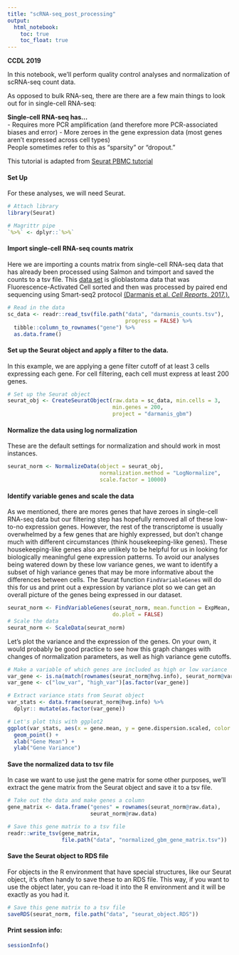 ```yaml
---
title: "scRNA-seq_post_processing"
output:   
  html_notebook: 
    toc: true
    toc_float: true
---
```


**CCDL 2019**

In this notebook, we'll perform quality control analyses and normalization of 
scRNA-seq count data. 

As opposed to bulk RNA-seq, there are there are a few main things to look out for
in single-cell RNA-seq:

**Single-cell RNA-seq has...**  
- Requires more PCR amplification (and therefore more PCR-associated biases and error)
- More zeroes in the gene expression data (most genes aren't expressed across cell types)  
People sometimes refer to this as "sparsity" or "dropout."

This tutorial is adapted from 
[Seurat PBMC tutorial](https://satijalab.org/seurat/pbmc3k_tutorial.html)
  
#### Set Up 
For these analyses, we will need Seurat. 
```r
# Attach library
library(Seurat)

# Magrittr pipe
`%>%` <- dplyr::`%>%`
```

#### Import single-cell RNA-seq counts matrix
Here we are importing a counts matrix from single-cell RNA-seq data that has 
already been processed using Salmon and tximport and saved the counts to a tsv 
file. 
This [data set](https://www.ncbi.nlm.nih.gov/geo/query/acc.cgi?acc=GSE84465) 
is glioblastoma data that was Fluorescence-Activated Cell sorted 
and then was processed by paired end sequencing using Smart-seq2 protocol 
[(Darmanis et al. *Cell Reports*. 2017.).](https://www.ncbi.nlm.nih.gov/pubmed/29091775) 
```r
# Read in the data
sc_data <- readr::read_tsv(file.path("data", "darmanis_counts.tsv"), 
                                     progress = FALSE) %>% 
  tibble::column_to_rownames("gene") %>% 
  as.data.frame()
```

#### Set up the Seurat object and apply a filter to the data. 
In this example, we are applying a gene filter cutoff of at least 3 cells 
expressing each gene. 
For cell filtering, each cell must express at least 200 genes.
```r
# Set up the Seurat object 
seurat_obj <- CreateSeuratObject(raw.data = sc_data, min.cells = 3,
                                 min.genes = 200, 
                                 project = "darmanis_gbm")
```

#### Normalize the data using log normalization
These are the default settings for normalization and should work in most 
instances. 
```r
seurat_norm <- NormalizeData(object = seurat_obj, 
                             normalization.method = "LogNormalize",
                             scale.factor = 10000)
```

#### Identify variable genes and scale the data
As we mentioned, there are mores genes that have zeroes in single-cell RNA-seq 
data but our filtering step has hopefully removed all of these low-to-no 
expression genes.
However, the rest of the transcriptome is usually overwhelmed by a few genes that 
are highly expressed, but don't change much with different circumstances (think 
housekeeping-like genes). 
These housekeeping-like genes also are unlikely to be helpful for us in looking 
for biologically meaningful gene expression patterns. 
To avoid our analyses being watered down by these low variance genes, we want to
identify a subset of high variance genes that may be more informative about the 
differences between cells. 
The Seurat function `FindVariableGenes` will do this for us and print out 
a expression by variance plot so we can get an overall picture of the genes 
being expressed in our dataset. 
```r
seurat_norm <- FindVariableGenes(seurat_norm, mean.function = ExpMean,
                                 do.plot = FALSE)
# Scale the data
seurat_norm <- ScaleData(seurat_norm)
```
Let's plot the variance and the expression of the genes. 
On your own, it would probably be good practice to see how this graph changes 
with changes of normalization parameters, as well as high variance gene cutoffs. 
```r
# Make a variable of which genes are included as high or low variance
var_gene <- is.na(match(rownames(seurat_norm@hvg.info), seurat_norm@var.genes))
var_gene <- c("low_var", "high_var")[as.factor(var_gene)]

# Extract variance stats from Seurat object
var_stats <- data.frame(seurat_norm@hvg.info) %>%
  dplyr:: mutate(as.factor(var_gene))

# Let's plot this with ggplot2
ggplot(var_stats, aes(x = gene.mean, y = gene.dispersion.scaled, color = var_gene)) +
  geom_point() +
  xlab("Gene Mean") +
  ylab("Gene Variance")
```

#### Save the normalized data to tsv file
In case we want to use just the gene matrix for some other purposes, we'll 
extract the gene matrix from the Seurat object and save it to a tsv file. 
```r
# Take out the data and make genes a column
gene_matrix <- data.frame("genes" = rownames(seurat_norm@raw.data),
                          seurat_norm@raw.data)

# Save this gene matrix to a tsv file
readr::write_tsv(gene_matrix, 
                 file.path("data", "normalized_gbm_gene_matrix.tsv"))
```

#### Save the Seurat object to RDS file
For objects in the R environment that have special structures, like our Seurat
object, it's often handy to save these to an RDS file. 
This way, if you want to use the object later, you can re-load it into the R
environment and it will be exactly as you had it. 
```r
# Save this gene matrix to a tsv file
saveRDS(seurat_norm, file.path("data", "seurat_object.RDS"))
```

#### Print session info:
```r
sessionInfo()
```
